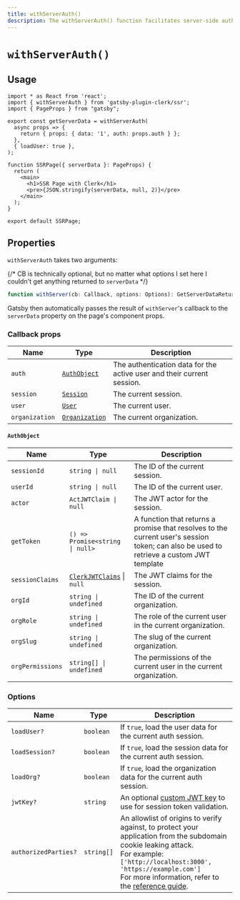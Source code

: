 ```yaml
---
title: withServerAuth()
description: The withServerAuth() function facilitates server-side authentication and provides options for data retrieval and authorization control for Clerk Components in a Gatsby application.
---
```


# `withServerAuth()`

## Usage

```tsx
import * as React from 'react';
import { withServerAuth } from 'gatsby-plugin-clerk/ssr';
import { PageProps } from "gatsby";

export const getServerData = withServerAuth(
  async props => {
    return { props: { data: '1', auth: props.auth } };
  },
  { loadUser: true },
);

function SSRPage({ serverData }: PageProps) {
  return (
    <main>
      <h1>SSR Page with Clerk</h1>
      <pre>{JSON.stringify(serverData, null, 2)}</pre>
    </main>
  );
}

export default SSRPage;
```

## Properties

`withServerAuth` takes two arguments:

{/* CB is technically optional, but no matter what options I set here I couldn't get anything returned to `serverData` */}


```typescript
function withServer(cb: Callback, options: Options): GetServerDataReturn;
```

Gatsby then automatically passes the result of `withServer`'s callback to the `serverData` property on the page's component props.

### Callback props

| Name | Type | Description |
| --- | --- | --- |
| `auth` | [`AuthObject`](#auth-object) | The authentication data for the active user and their current session. |
| `session` | [`Session`](#session) | The current session. |
| `user` | [`User`](#user) | The current user. |
| `organization` | [`Organization`](#organization) | The current organization. |

#### `AuthObject`

| Name | Type | Description |
| --- | --- | --- |
| `sessionId` | `string \| null` | The ID of the current session. |
| `userId` | `string \| null` | The ID of the current user. |
| `actor` | `ActJWTClaim \| null` | The JWT actor for the session. |
| `getToken` | `() => Promise<string \| null>` | A function that returns a promise that resolves to the current user's session token; can also be used to retrieve a custom JWT template |
| `sessionClaims` | [`ClerkJWTClaims`](/docs/backend-requests/resources/session-tokens#default-session-claims) \| `null` | The JWT claims for the session. |
| `orgId` | `string \| undefined` | The ID of the current organization. |
| `orgRole` | `string \| undefined` | The role of the current user in the current organization. |
| `orgSlug` | `string \| undefined` | The slug of the current organization. |
| `orgPermissions` | `string[] \| undefined` | The permissions of the current user in the current organization. |

### Options

| Name | Type | Description |
| --- | --- | --- |
| `loadUser?` | `boolean` | If `true`, load the user data for the current auth session. |
| `loadSession?` | `boolean` | If `true`, load the session data for the current auth session. |
| `loadOrg?` | `boolean` | If `true`, load the organization data for the current auth session. |
| `jwtKey?` | `string` | An optional [custom JWT key](/docs/references/nodejs/token-verification#networkless-token-verification-using-the-jwt-verification-key) to use for session token validation. |
| `authorizedParties?` | `string[]` | An allowlist of origins to verify against, to protect your application from the subdomain cookie leaking attack.<br/>For example:<br/>`['http://localhost:3000', 'https://example.com']`<br/>For more information, refer to the [reference guide](/docs/references/nodejs/token-verification#validate-the-authorized-party-of-a-session-token). |